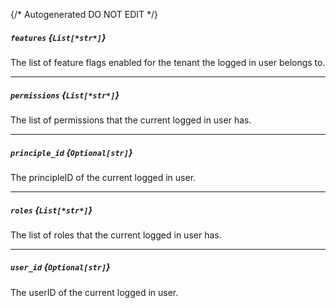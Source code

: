 {/* Autogenerated DO NOT EDIT  */}
##### `features` *{`List[*str*]`}*
The list of feature flags enabled for the tenant the logged in user belongs to.

---
##### `permissions` *{`List[*str*]`}*
The list of permissions that the current logged in user has.

---
##### `principle_id` *{`Optional[str]`}*
The principleID of the current logged in user.

---
##### `roles` *{`List[*str*]`}*
The list of roles that the current logged in user has.

---
##### `user_id` *{`Optional[str]`}*
The userID of the current logged in user.


